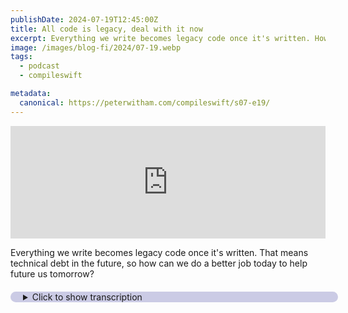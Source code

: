 ```yaml
---
publishDate: 2024-07-19T12:45:00Z
title: All code is legacy, deal with it now
excerpt: Everything we write becomes legacy code once it's written. How do we deal with that today?
image: /images/blog-fi/2024/07-19.webp
tags:
  - podcast
  - compileswift

metadata:
  canonical: https://peterwitham.com/compileswift/s07-e19/
---
```


<iframe width="100%" height="180" frameborder="no" scrolling="no" seamless="" src="https://share.transistor.fm/e/127ad5b6"></iframe>

<Player/>

Everything we write becomes legacy code once it's written. That means technical debt in the future, so how can we do a better job today to help future us tomorrow?

<details>
  <summary
  style="
     margin-top: 20px;
     margin-bottom: 80px;
     padding-left: 20px;
     border-radius: 10px;
     border-width: 1px;
     border-color: rgb(255,255,255,0.2);
     width: 100%;
     background-color: rgb(0, 0, 128, 0.2);
">Click to show transcription</summary>

 #### Transcription
 <cite>Peter:</cite>
 <time>00:02</time>
 <p>What's up everybody? Welcome to another episode of the CompileSwift podcast. I'm your host, Peter Witham. You can find myself and this podcast at compileswift dotcom. In this episode, I'm gonna say something that will probably be controversial for some folks.</p>
 <cite>Peter:</cite>
 <time>00:17</time>
 <p>All code becomes legacy code at some point and you should treat it accordingly. And yes, of course, I'm going to give you an example. Some of you may be familiar with my game. I've mentioned it a few times before, Endless Hurdles. It is on the iOS platform and in the store.</p>
 <cite>Peter:</cite>
 <time>00:36</time>
 <p>You can go to petawhidham.comforward/eh. So that's the promo part out of the way. Now I wanted to release an event I think it was just over a week ago, it suddenly dawned on me, this game is about jumping hurdles, then the Olympics are coming up. I mean, I couldn't think of a more perfect reason to release a new event and essentially try to take advantage of that timing and get some people playing the game. Now, as you will also be familiar with, I'm rebuilding the game in Godot, but it is not ready yet, which means I had to open up Xcode, go get my Sprite kit version of the game, but that's the version in the iOS store.</p>
 <cite>Peter:</cite>
 <time>01:19</time>
 <p>And it's perfectly reasonable code to build from and add the event there so that I could do it quickly because I knew at this point, oh my gosh, I've only got a few days to do this from scratch before the Olympics start. So I dived in and, of course, I did some of this or tried to do some of this on live streams because building in public is a thing. Now where does this come in to play with the legacy code? Well, at this point, all of that code in this SpriteKit version of the game is legacy code. I have not touched it in, gosh, 6 months at least, I would say, the Christmas event.</p>
 <cite>Peter:</cite>
 <time>01:56</time>
 <p>So, you know, that's 6 months easy right there as of this podcast episode. Of course, you know, I went in, created the new event based off of one of the other events in the game and that basically means a SpriteKit scene plus a view controller is how I treated a Swift file for that. And it worked beautifully. I just replicated it, added a button, started running it just to see if it would work, and, of course, it worked beautifully. So next part is great.</p>
 <cite>Peter:</cite>
 <time>02:29</time>
 <p>That pays off right there. That is my legacy code from over a year ago paying off for me right there because I I planned ahead that I knew I would create events sometime in the future and created the code in a modular way that enabled me to quickly spin up a new event like that, have it working, and then make the event unique to whatever it needs to be. But the point is, in a matter of minutes, I had working code for the entire event ready to go. And that is legacy code done right, in my opinion. Right there.</p>
 <cite>Peter:</cite>
 <time>03:08</time>
 <p>So this was great. Okay. Now the next phase of course is I start tweaking it and making unique things for that event. I'm not gonna go into any of that in in this episode. You can check out the live streams on twitch.tvforward/compiledev or by maybe even by the time you listen to this episode, it's in the store and you can go and play it for free.</p>
 <cite>Peter:</cite>
 <time>03:32</time>
 <p>Just fire up the game, tap on events, and run the stadium event. Now, putting that aside, again, this is all about doing legacy code the right way. At the time when I wrote the code, of course, it wasn't legacy, but I knew going in, this is something I'm gonna need to deal with in the future as I'm gonna continually add to the code base. I said to myself, okay. This could this legacy code has to be built in a way that essentially becomes part of a dependency within the game that enables me to do it.</p>
 <cite>Peter:</cite>
 <time>04:07</time>
 <p>And I crafted it accordingly. Yay me. It worked and it paid off. It could very easily have not gone that way, but it did. And so there we are, 3rd event, right, in the game with legacy code.</p>
 <cite>Peter:</cite>
 <time>04:20</time>
 <p>But let's talk about that a little bit more and how we have to deal with these things because I never planned to go back to this particular code base at this point. I was expecting my Godot version of the game to be the one that replaces the one in the App Store and away it goes and that's my new code base. If I had not have thought to do this event, I would not have needed to touch this code, but thankfully it all paid off. Now here's the thing. Hey, folks.</p>
 <cite>Peter:</cite>
 <time>04:49</time>
 <p>If you like what you're hearing in this podcast and you wanna help this podcast to continue going forward and having great guests and great conversations, I invite you to become a Patreon supporter. You can go to patreon.comforward/compileswift where you will get ad free versions of the podcast along with other content. How does this all play into how we build our apps? We all sometimes make quick decisions on things that maybe deviate from the architecture that we had intended to be in our apps, and we add things in. Right?</p>
 <cite>Peter:</cite>
 <time>05:24</time>
 <p>It's technical debt. It can't help. It just happens. Right? Whether it's a personal app, an app for somebody else or a day job app, meeting requirements, whatever.</p>
 <cite>Peter:</cite>
 <time>05:36</time>
 <p>These things happen and and we have to deal with them. But if we approach this saying to ourselves, one day this is gonna be manageable and understandable, so that you can go back and do that. I went back and looked at this code from my game that was, like I say, at least 6 or 7 months since I last touched it. And there were a few things that puzzled me and I'm like, why the hell did I do this? But then for the most part, it all made sense because I had planned ahead given things sensible variable names, function names, all all that kind of stuff.</p>
 <cite>Peter:</cite>
 <time>06:16</time>
 <p>Yeah. Not the greatest documentation in the world, but it didn't need to be and I think that's the point right there. So legacy code is something we all have to deal with, but we can try to make it manageable from day 1 as we're building it before that becomes a problem. Now it's not always doable, of course, and technologies change and requirements change as far as Ios versions for example or something like that And there's gonna be deprecated stuff you have to deal with. But, hey, you know what?</p>
 <cite>Peter:</cite>
 <time>06:48</time>
 <p>That could happen tomorrow to just about any piece of code you write. And that's why this stuff is important. Now, there's no great technique or tips I think that I can give here to dealing with this. Other than to say, as you are writing stuff today, remember to ask yourself and say to yourself, what is the future me gonna hate me for or thank me for and change your code accordingly. Even just like I say, simple stuff naming things correctly, following your own naming convention.</p>
 <cite>Peter:</cite>
 <time>07:21</time>
 <p>Oh my gosh. The amount of times I have named crazy things because I didn't follow my own naming convention, let a sent let alone a sensible one, has bitten me before and I've learned over time, yeah, that's why I need to improve this. And I did. So as you're going in here, think about your code today and how it looks in the future. And I don't mean the code you write today needs to impress somebody in the future.</p>
 <cite>Peter:</cite>
 <time>07:48</time>
 <p>It just needs to be workable in the future because you never know when it may be needed and and who's gonna need it or how to adapt it. And if you can make it modular and maybe even break it down into packages or things like that, switch packages, what however you want to frame it, your own frameworks, your own utility classes, all of those kind of things. This is all going to pay off eventually to help you. May seem like overhead today is even worse in the future when it's a problem you need to solve and ship in a hurry. Trust me.</p>
 <cite>Peter:</cite>
 <time>08:23</time>
 <p>Been there. Alright? Probably many of you have as well, and you're thinking, oh, yep. I I can think right now of a couple of times that something that should take 5 minutes took hours, and I need you to ship it in 5 minutes. And you got people breathing down your neck for it.</p>
 <cite>Peter:</cite>
 <time>08:38</time>
 <p>So I wanted to put that out there. This is a short episode here. It's been a few of these short thoughtful episodes. Dev thoughts. I don't know what you wanna call it.</p>
 <cite>Peter:</cite>
 <time>08:51</time>
 <p>I want I like putting these out because sometimes you just need to say it. And you just need to put it out there for folks to think about these things. Because this is the kind of stuff that comes up in everyday life for us as developers and engineers. I've also been reflecting upon this podcast where it's at. It's doing very well and that is credit to all of you.</p>
 <cite>Peter:</cite>
 <time>09:13</time>
 <p>I think this is the 100 and 61st episode, if I remember rightly. And I think I just passed the 5 year mark for the podcast. Maybe 4 years. I cannot remember. But something like that.</p>
 <cite>Peter:</cite>
 <time>09:26</time>
 <p>Either way, just phenomenal. I never thought I'd be where I'm at today, still doing this podcast and all of you folks listening to it. I think transparency, we're looking at something like 4 to 5000 downloads every month, and just thank you to everybody. It's great inspiration. But I wanna take this further, and I'm considering rebranding this podcast a little bit instead of CompileSwift, changing it to my streaming name of compiledev because I wanna open it up to talk about other development topics as well.</p>
 <cite>Peter:</cite>
 <time>10:03</time>
 <p>Don't worry. Swift stuff is not going away. That is my as we say in England, that's my bread and butter language right there. That is my daily driver. That is my main thing.</p>
 <cite>Peter:</cite>
 <time>10:14</time>
 <p>That is not changing. I actually just want to expand, like, some of the content that I put in this podcast to other development areas, all of which I think will apply to not only Swift developers, Apple platform developers, Android developers, whatever. That's the whole point. I wanna open it up to more of a discussion of development life in general along with any other languages. I use lots of other languages like we all do.</p>
 <cite>Peter:</cite>
 <time>10:45</time>
 <p>And I I really have had many things in the past that I've wanted to put on this podcast, but didn't really fit the criteria because of this restriction that I'd put on myself. So, just be aware that I'm considering it. I'm not saying it's gonna happen, but it may expand and one day may have a different name but it's all the same stuff and it's all the same people. So, I just want to put that out there. If this has been helpful, folks, you know what to do.</p>
 <cite>Peter:</cite>
 <time>11:13</time>
 <p>Right? Leave a review or rating. Go tell your developer friends about it. You wanna go the extra mile, you can go to patreon.comforward/compileswift and support me there. It's a great way to know that this podcast is reaching the audience, and they appreciate it.</p>
 <cite>Peter:</cite>
 <time>11:30</time>
 <p>And there are rising costs. I'm not gonna lie to you. There's lots of rising costs that are causing problems for every podcaster. We're doing our best to try and keep putting out this content for you all, and that's a great way to support us with hardware and software replacements and services and costs and all those kind of things. But that's it, folks.</p>
 <cite>Peter:</cite>
 <time>11:50</time>
 <p>As I'm, you know, recording this episode, I'm seeing the beta threes for a lot of the Apple stuff drop, so go enjoy those. I'll be installing them and playing around with them. Probably some on my live stream as well at com at twitch.tvforward/compiledev. That's it folks. See you in the next episode.</p>
</details>
